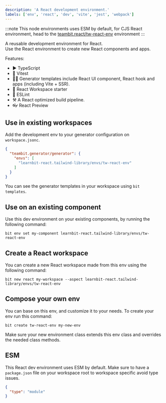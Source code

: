 ```yaml
---
description: 'A React development environment.'
labels: ['env', 'react', 'dev', 'vite', 'jest', 'webpack']
---
```


:::note
This node environments uses ESM by default, for CJS React environment, head to the [teambit.react/tw-react-env](https://bit.cloud/teambit/react/tw-react-env) environment
:::

A reusable development environment for React.  
Use the React environment to create new React components and apps.

Features:
- ▶️ TypeScript
- 🧪 Vitest
- 🧑‍💻 Generator templates include React UI component, React hook and apps (including Vite + SSR).
- 🚀 React Workspace starter
- 🦋 ESLint
- ⚒️ A React optimized build pipeline.
- 👓 React Preview

## Use in existing workspaces

Add the development env to your generator configuration on `workspace.jsonc`.  

```json
{
  "teambit.generator/generator": {
    "envs": [
      "learnbit-react.tailwind-library/envs/tw-react-env"
    ]
  }
}
```

You can see the generator templates in your workspace using `bit templates`.

## Use on an existing component

Use this dev environment on your existing components, by running the following command: 

```
bit env set my-component learnbit-react.tailwind-library/envs/tw-react-env
```


## Create a React workspace

You can create a new React workspace made from this env using the following command:

```
bit new react my-workspace --aspect learnbit-react.tailwind-library/envs/tw-react-env
```

## Compose your own env

You can base on this env, and customize it to your needs. To create your env run this command:
```
bit create tw-react-env my-new-env
```

Make sure your new environment class extends this env class and overrides the needed class methods.

## ESM

This React dev environment uses ESM by default. Make sure to have a `package.json` file on your workspace root to workspace specific avoid type issues.

```json
{
  "type": "module"
}
```

